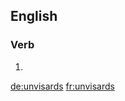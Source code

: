 ==English==

===Verb===
{{head|en}}

# {{en-third-person singular of|unvisard}}

[[de:unvisards]]
[[fr:unvisards]]